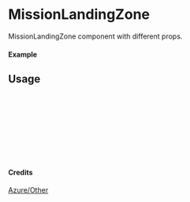 
<Meta of={MissionLandingZone} title="Azure/Other/MissionLandingZone" />

# MissionLandingZone

MissionLandingZone component with different props.

#### Example

<Canvas of={MissionLandingZone.Primary} />

## Usage

```ts
import { MissionLandingZone } from "yadl-ui";

const Example = () => {
  return (
      <MissionLandingZone />
  );
};

export default Example;
```

#### Credits
[Azure/Other](https://learn.microsoft.com/en-us/azure/architecture/icons/)

